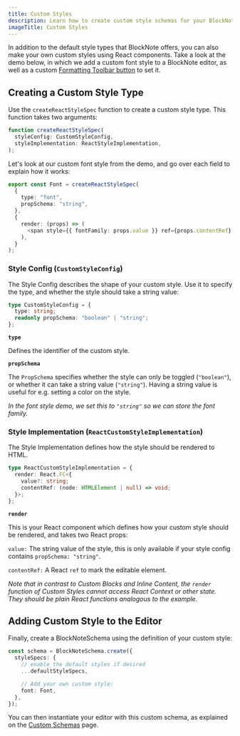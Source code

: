 ```yaml
---
title: Custom Styles
description: Learn how to create custom style schemas for your BlockNote editor
imageTitle: Custom Styles
---
```


In addition to the default style types that BlockNote offers, you can also make your own custom styles using React components. Take a look at the demo below, in which we add a custom font style to a BlockNote editor, as well as a custom [Formatting Toolbar button](/docs/ui-components/formatting-toolbar) to set it.

<Example name="custom-schema/font-style" />

## Creating a Custom Style Type

Use the `createReactStyleSpec` function to create a custom style type. This function takes two arguments:

```typescript
function createReactStyleSpec(
  styleConfig: CustomStyleConfig,
  styleImplementation: ReactStyleImplementation,
);
```

Let's look at our custom font style from the demo, and go over each field to explain how it works:

```typescript
export const Font = createReactStyleSpec(
  {
    type: "font",
    propSchema: "string",
  },
  {
    render: (props) => (
      <span style={{ fontFamily: props.value }} ref={props.contentRef} />
    ),
  }
);
```

### Style Config (`CustomStyleConfig`)

The Style Config describes the shape of your custom style. Use it to specify the type, and whether the style should take a string value:

```typescript
type CustomStyleConfig = {
  type: string;
  readonly propSchema: "boolean" | "string";
};
```

**`type`**

Defines the identifier of the custom style.

**`propSchema`**

The `PropSchema` specifies whether the style can only be toggled (`"boolean"`), or whether it can take a string value (`"string"`). Having a string value is useful for e.g. setting a color on the style.

_In the font style demo, we set this to `"string"` so we can store the font family._

### Style Implementation (`ReactCustomStyleImplementation`)

The Style Implementation defines how the style should be rendered to HTML.

```typescript
type ReactCustomStyleImplementation = {
  render: React.FC<{
    value?: string;
    contentRef: (node: HTMLElement | null) => void;
  }>;
};
```

**`render`**

This is your React component which defines how your custom style should be rendered, and takes two React props:

`value:` The string value of the style, this is only available if your style config contains `propSchema: "string"`.

`contentRef:` A React `ref` to mark the editable element.

_Note that in contrast to Custom Blocks and Inline Content, the `render` function of Custom Styles cannot access React Context or other state. They should be plain React functions analogous to the example._

## Adding Custom Style to the Editor

Finally, create a BlockNoteSchema using the definition of your custom style:

```typescript
const schema = BlockNoteSchema.create({
  styleSpecs: {
    // enable the default styles if desired
    ...defaultStyleSpecs,

    // Add your own custom style:
    font: Font,
  },
});
```

You can then instantiate your editor with this custom schema, as explained on the [Custom Schemas](/docs/custom-schemas) page.
